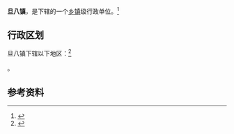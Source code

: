 {{中国乡级行政区|61/06/25/103/000}}

'''旦八镇'''，是{{PRC admin/fullname|61/06/25/103/000|3}}下辖的一个[[乡镇|乡镇]]级行政单位。<ref>{{PRC admin/ref sgc|{{PRC admin/parent|61/06/25/103/000}}}}</ref>

== 行政区划 ==

旦八镇下辖以下地区：<ref>{{PRC admin/ref sgc|61/06/25/103/000}}</ref>

{{PRC admin/children|61/06/25/103/000}}。

== 参考资料 ==

{{reflist}}

{{行政区划小作品}}
{{PRC admin/navcat|61/06/25/103/000}}